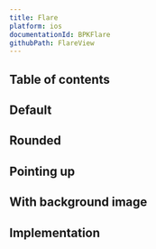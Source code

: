 ```yaml
---
title: Flare
platform: ios
documentationId: BPKFlare
githubPath: FlareView
---
```





## Table of contents

## Default

<IOSComponentScreenshots
  lightMode={screenshotDefault}
  darkMode={screenshotDefaultDm}
  altText="iOS flare component" />

## Rounded

<IOSComponentScreenshots
  lightMode={screenshotRounded}
  darkMode={screenshotRoundedDm}
  altText="iOS flare with rounded corners" />

## Pointing up

<IOSComponentScreenshots
  lightMode={screenshotPointingUp}
  darkMode={screenshotPointingUpDm}
  altText="iOS flare with flare pointing upwards" />

## With background image

<IOSComponentScreenshots
  lightMode={screenshotWithBackground}
  darkMode={screenshotWithBackgroundDm}
  altText="iOS flare with background image set" />

## Implementation

<Readme />
